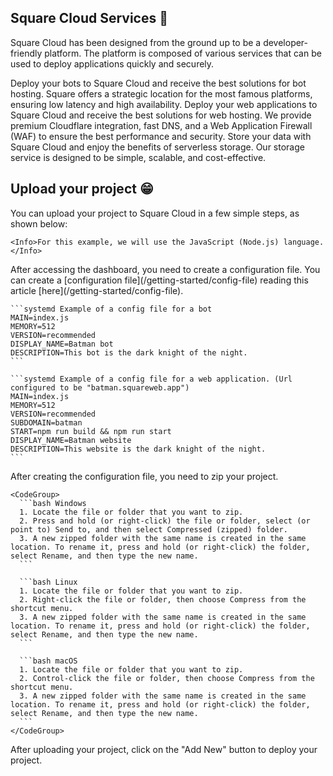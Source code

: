 ## Square Cloud Services 🚀

Square Cloud has been designed from the ground up to be a developer-friendly platform. The platform is composed of various services that can be used to deploy applications quickly and securely.

<Card title="Bot hosting." href="/services/bots">
  Deploy your bots to Square Cloud and receive the best solutions for bot hosting.
  Square offers a strategic location for the most famous platforms, ensuring low latency and high availability.
</Card>

<Card title="Web hosting." href="/services/web">
  Deploy your web applications to Square Cloud and receive the best solutions for web hosting.
  We provide premium Cloudflare integration, fast DNS, and a Web Application Firewall (WAF) to ensure the best performance and security.
</Card>

<Card title="Serverless Storage, Blob Storage." href="/services/blob">
  Store your data with Square Cloud and enjoy the benefits of serverless storage.
  Our storage service is designed to be simple, scalable, and cost-effective.
</Card>

<Snippet file="before-begin.mdx" />

## Upload your project 😁

You can upload your project to Square Cloud in a few simple steps, as shown below:

<Steps>
  <Step title="First, read the instructions about your language:">
    <Snippet file="languages.mdx" />

    <Info>For this example, we will use the JavaScript (Node.js) language.</Info>
  </Step>

  <Step title="After, create your Square Cloud config file.">
    After accessing the dashboard, you need to create a configuration file. You can create a [configuration file](/getting-started/config-file) reading this article [here](/getting-started/config-file).

    ```systemd Example of a config file for a bot
    MAIN=index.js
    MEMORY=512
    VERSION=recommended
    DISPLAY_NAME=Batman bot
    DESCRIPTION=This bot is the dark knight of the night.
    ```

    ```systemd Example of a config file for a web application. (Url configured to be "batman.squareweb.app")
    MAIN=index.js
    MEMORY=512
    VERSION=recommended
    SUBDOMAIN=batman
    START=npm run build && npm run start
    DISPLAY_NAME=Batman website
    DESCRIPTION=This website is the dark knight of the night.
    ```
  </Step>

  <Step title="And then, ZIP your project.">
    After creating the configuration file, you need to zip your project.

    <CodeGroup>
      ```bash Windows
      1. Locate the file or folder that you want to zip.
      2. Press and hold (or right-click) the file or folder, select (or point to) Send to, and then select Compressed (zipped) folder.
      3. A new zipped folder with the same name is created in the same location. To rename it, press and hold (or right-click) the folder, select Rename, and then type the new name.
      ```

      ```bash Linux
      1. Locate the file or folder that you want to zip.
      2. Right-click the file or folder, then choose Compress from the shortcut menu.
      3. A new zipped folder with the same name is created in the same location. To rename it, press and hold (or right-click) the folder, select Rename, and then type the new name.
      ```

      ```bash macOS
      1. Locate the file or folder that you want to zip.
      2. Control-click the file or folder, then choose Compress from the shortcut menu.
      3. A new zipped folder with the same name is created in the same location. To rename it, press and hold (or right-click) the folder, select Rename, and then type the new name.
      ```
    </CodeGroup>
  </Step>

  <Step title="Finally, upload your project. 😉">
    After uploading your project, click on the "Add New" button to deploy your project.
  </Step>
</Steps>
